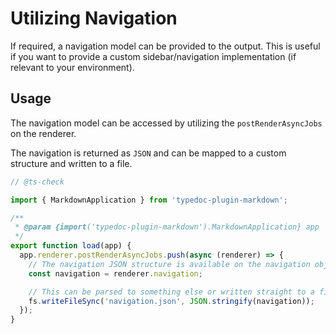 # Utilizing Navigation

If required, a navigation model can be provided to the output. This is useful if you want to provide a custom sidebar/navigation implementation (if relevant to your environment).

## Usage

The navigation model can be accessed by utilizing the `postRenderAsyncJobs` on the renderer.

The navigation is returned as `JSON` and can be mapped to a custom structure and written to a file.

```ts filename="custom-plugin.mjs"
// @ts-check

import { MarkdownApplication } from 'typedoc-plugin-markdown';

/**
 * @param {import('typedoc-plugin-markdown').MarkdownApplication} app
 */
export function load(app) {
  app.renderer.postRenderAsyncJobs.push(async (renderer) => {
    // The navigation JSON structure is available on the navigation object.
    const navigation = renderer.navigation;

    // This can be parsed to something else or written straight to a file:
    fs.writeFileSync('navigation.json', JSON.stringify(navigation));
  });
}
```
